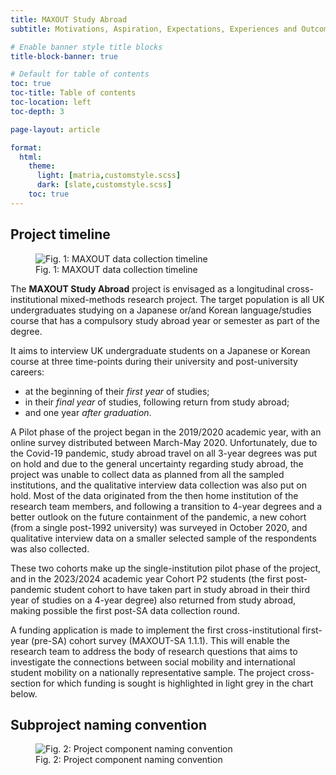 ```yaml
---
title: MAXOUT Study Abroad
subtitle: Motivations, Aspiration, Expectations, Experiences and Outcomes of Study Abroad among UK undergraduates studying Japanese and Korean

# Enable banner style title blocks
title-block-banner: true

# Default for table of contents
toc: true
toc-title: Table of contents
toc-location: left
toc-depth: 3

page-layout: article

format:
  html:
    theme: 
      light: [matria,customstyle.scss]
      dark: [slate,customstyle.scss]
    toc: true
---
```


## Project timeline

::: {.column-page-inset-right}

![Fig. 1: MAXOUT data collection timeline](cohort_planning_legend.png)

:::

The **MAXOUT Study Abroad** project is envisaged as a longitudinal cross-institutional mixed-methods research project. The target population is all UK undergraduates studying on a Japanese or/and Korean language/studies course that has a compulsory study abroad year or semester as part of the degree.

It aims to interview UK undergraduate students on a Japanese or Korean course at three time-points during their university and post-university careers: 

- at the beginning of their *first year* of studies; 
- in their *final year* of studies, following return from study abroad;
- and one year *after graduation*.

A Pilot phase of the project began in the 2019/2020 academic year, with an online survey distributed between March-May 2020. Unfortunately, due to the Covid-19 pandemic, study abroad travel on all 3-year degrees was put on hold and due to the general uncertainty regarding study abroad, the project was unable to collect data as planned from all the sampled institutions, and the qualitative interview data collection was also put on hold. Most of the data originated from the then home institution of the research team members, and following a transition to 4-year degrees and a better outlook on the future containment of the pandemic, a new cohort (from a single post-1992 university) was surveyed in October 2020, and qualitative interview data on a smaller selected sample of the respondents was also collected.

These two cohorts make up the single-institution pilot phase of the project, and in the 2023/2024 academic year Cohort P2 students (the first post-pandemic student cohort to have taken part in study abroad in their third year of studies on a 4-year degree) also returned from study abroad, making possible the first post-SA data collection round.

A funding application is made to implement the first cross-institutional first-year (pre-SA) cohort survey (MAXOUT-SA 1.1.1). This will enable the research team to address the body of research questions that aims to investigate the connections between social mobility and international student mobility on a nationally representative sample. The project cross-section for which funding is sought is highlighted in light grey in the chart below. 



<!-- ## Workplan timeline for MExtOut 1.1.1 -->



## Subproject naming convention

![Fig. 2: Project component naming convention](naming_graph.png)





